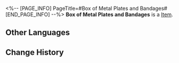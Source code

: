 <%-- [PAGE_INFO]
PageTitle=#Box of Metal Plates and Bandages#
[END_PAGE_INFO] --%>
{{Item Infobox
|title       = Box of Metal Plates and Bandages
|id          = 149991
|image       = Item Box of Metal Plates and Bandages.png
|type        = 
|invCategory = Missions
|rarity      = 3
|effect      = 
|description = Medical supplies urgently needed by Natasha.
}}
{{Description|1=''"A full box of metal plates and bandages, exactly what Natasha needs."''}}
'''Box of Metal Plates and Bandages''' is a [[Item]].

==Other Languages==
{{Other Languages
|en   = Box of Metal Plates and Bandages
|zhs  = 一箱钢板和绷带
|zht  = 一箱鋼板和繃帶
|ja   = 鋼板と包帯1箱
|ko   = 강판과 붕대 한 박스
|es   = Caja con placas metálicas y vendas
|fr   = Boîte de plaques de métal et de bandages
|ru   = Коробка металлических пластин и бинтов
|th   = กล่องแผ่นเหล็กและผ้าพันแผล
|vi   = Một rương miếng nẹp và băng gạc
|de   = Kiste mit Metallplatten und Verbänden
|id   = Sekotak Pelat Logam dan Perban
|pt   = Caixa de Placas de Metal e Curativos
}}

==Change History==
{{Change History|2.0}}
